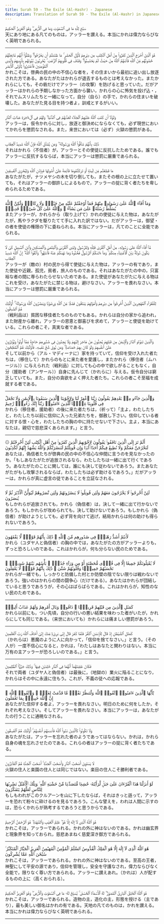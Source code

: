 ```yaml
---
title: Surah 59 - The Exile (Al-Hashr) - Japanese
description: Translation of Surah 59 - The Exile (Al-Hashr) in Japanese
---
```





<Aside type="quran" title="1">
سَبَّحَ لِلَّهِ مَا فِى ٱلسَّمَٰوَٰتِ وَمَا فِى ٱلْأَرْضِ ۖ وَهُوَ ٱلْعَزِيزُ ٱلْحَكِيمُ
</Aside>

<Aside type="reference" title="1">
天にあり地にある凡てのものは，アッラーを讃える。本当にかれは偉力ならびなく英明であられる。
</Aside>

---

<Aside type="quran" title="2">
هُوَ ٱلَّذِىٓ أَخْرَجَ ٱلَّذِينَ كَفَرُوا۟ مِنْ أَهْلِ ٱلْكِتَٰبِ مِن دِيَٰرِهِمْ لِأَوَّلِ ٱلْحَشْرِ ۚ مَا ظَنَنتُمْ أَن يَخْرُجُوا۟ ۖ وَظَنُّوٓا۟ أَنَّهُم مَّانِعَتُهُمْ حُصُونُهُم مِّنَ ٱللَّهِ فَأَتَىٰهُمُ ٱللَّهُ مِنْ حَيْثُ لَمْ يَحْتَسِبُوا۟ ۖ وَقَذَفَ فِى قُلُوبِهِمُ ٱلرُّعْبَ ۚ يُخْرِبُونَ بُيُوتَهُم بِأَيْدِيهِمْ وَأَيْدِى ٱلْمُؤْمِنِينَ فَٱعْتَبِرُوا۟ يَٰٓأُو۟لِى ٱلْأَبْصَٰرِ
</Aside>

<Aside type="reference" title="2">
かれこそは，啓典の民の中の不信心な者を，その住まいから最初に追い出し放逐された方である。あなたがたはかれらが退去するものとは考えなかった。またかれらにしても，その砦だけでアッラー（の攻撃）を防げると思っていた。だがアッラーはかれらの予期しなかった方面から襲い，かれらの心に怖気を投げ込・，それでムスリムたちと一緒になって，自分（自ら）の手で，かれらの住まいを破壊した。あなたがた見る目を持つ者よ，訓戒とするがいい。
</Aside>

---

<Aside type="quran" title="3">
وَلَوْلَآ أَن كَتَبَ ٱللَّهُ عَلَيْهِمُ ٱلْجَلَآءَ لَعَذَّبَهُمْ فِى ٱلدُّنْيَا ۖ وَلَهُمْ فِى ٱلْءَاخِرَةِ عَذَابُ ٱلنَّارِ
</Aside>

<Aside type="reference" title="3">
アッラーは，仮令かれらに対し，放逐と御決めにならなくても，必ず現世においてかれらを懲罰なされる。また，来世においては（必ず）火獄の懲罰がある。
</Aside>

---

<Aside type="quran" title="4">
ذَٰلِكَ بِأَنَّهُمْ شَآقُّوا۟ ٱللَّهَ وَرَسُولَهُۥ ۖ وَمَن يُشَآقِّ ٱللَّهَ فَإِنَّ ٱللَّهَ شَدِيدُ ٱلْعِقَابِ
</Aside>

<Aside type="reference" title="4">
それはかれら（不信者）が，アッラーとその使徒に反抗したためである。誰でもアッラーに反抗するならば，本当にアッラーは懲罰に厳重であられる。
</Aside>

---

<Aside type="quran" title="5">
مَا قَطَعْتُم مِّن لِّينَةٍ أَوْ تَرَكْتُمُوهَا قَآئِمَةً عَلَىٰٓ أُصُولِهَا فَبِإِذْنِ ٱللَّهِ وَلِيُخْزِىَ ٱلْفَٰسِقِينَ
</Aside>

<Aside type="reference" title="5">
あなたがたが，ナツメヤシの木を切り倒しても，またその根の上に立たせて置いても，それはアッラーの御許しによるもので，アッラーの掟に背く者たちを卑しめられるためである。
</Aside>

---

<Aside type="quran" title="6">
وَمَآ أَفَآءَ ٱللَّهُ عَلَىٰ رَسُولِهِۦ مِنْهُمْ فَمَآ أَوْجَفْتُمْ عَلَيْهِ مِنْ خَيْلٍۢ وَلَا رِكَابٍۢ وَلَٰكِنَّ ٱللَّهَ يُسَلِّطُ رُسُلَهُۥ عَلَىٰ مَن يَشَآءُ ۚ وَٱللَّهُ عَلَىٰ كُلِّ شَىْءٍۢ قَدِيرٌۭ
</Aside>

<Aside type="reference" title="6">
またアッラーが，かれらから（取り上げて）かれの使徒に与えた物は，あなたがたが，馬やラクダを駆りたてて手に入れた訳ではない。だがアッラーは，御望・の者を使徒の権限の下に委ねられる。本当にアッラーは，凡てのことに全能であられる。
</Aside>

---

<Aside type="quran" title="7">
مَّآ أَفَآءَ ٱللَّهُ عَلَىٰ رَسُولِهِۦ مِنْ أَهْلِ ٱلْقُرَىٰ فَلِلَّهِ وَلِلرَّسُولِ وَلِذِى ٱلْقُرْبَىٰ وَٱلْيَتَٰمَىٰ وَٱلْمَسَٰكِينِ وَٱبْنِ ٱلسَّبِيلِ كَىْ لَا يَكُونَ دُولَةًۢ بَيْنَ ٱلْأَغْنِيَآءِ مِنكُمْ ۚ وَمَآ ءَاتَىٰكُمُ ٱلرَّسُولُ فَخُذُوهُ وَمَا نَهَىٰكُمْ عَنْهُ فَٱنتَهُوا۟ ۚ وَٱتَّقُوا۟ ٱللَّهَ ۖ إِنَّ ٱللَّهَ شَدِيدُ ٱلْعِقَابِ
</Aside>

<Aside type="reference" title="7">
アッラーが（敵の）村の民から得て使徒に与えた物は，アッラーの有であり，また使徒や近親，孤児，貧者，旅人のものである。それはあなたがたの中の，只富裕な者の間に専らわたらせないためである。また使徒があなたがたに与える物はこれを受け，あなたがたに禁じる物は，避けなさい。アッラーを畏れなさい。本当にアッラーは懲罰に厳重であられる。
</Aside>

---

<Aside type="quran" title="8">
لِلْفُقَرَآءِ ٱلْمُهَٰجِرِينَ ٱلَّذِينَ أُخْرِجُوا۟ مِن دِيَٰرِهِمْ وَأَمْوَٰلِهِمْ يَبْتَغُونَ فَضْلًۭا مِّنَ ٱللَّهِ وَرِضْوَٰنًۭا وَيَنصُرُونَ ٱللَّهَ وَرَسُولَهُۥٓ ۚ أُو۟لَٰٓئِكَ هُمُ ٱلصَّٰدِقُونَ
</Aside>

<Aside type="reference" title="8">
（戦利品は）貧困な移佳者たちのものでもある。かれらは自分の家から追われ，また財産から離れ，アッラーの恩恵と御喜びを求めて，アッラーと使徒を助けている。これらの者こそ，真実な者である。
</Aside>

---

<Aside type="quran" title="9">
وَٱلَّذِينَ تَبَوَّءُو ٱلدَّارَ وَٱلْإِيمَٰنَ مِن قَبْلِهِمْ يُحِبُّونَ مَنْ هَاجَرَ إِلَيْهِمْ وَلَا يَجِدُونَ فِى صُدُورِهِمْ حَاجَةًۭ مِّمَّآ أُوتُوا۟ وَيُؤْثِرُونَ عَلَىٰٓ أَنفُسِهِمْ وَلَوْ كَانَ بِهِمْ خَصَاصَةٌۭ ۚ وَمَن يُوقَ شُحَّ نَفْسِهِۦ فَأُو۟لَٰٓئِكَ هُمُ ٱلْمُفْلِحُونَ
</Aside>

<Aside type="reference" title="9">
そして以前から（アル・マディーナに）家を持っていて，信仰を受け入れた者たちは，（移住して）かれらのもとに来た者を愛護し，またかれら（移住者〔ムハージル〕）に与えられた（戦利品）に対しても心の中で欲しがることもなく，自分（援助者〔アンサール〕）自身に先んじて（かれらに）与える。仮令自分は窮乏していても。また，自分の貪欲をよく押えた者たち。これらの者こそ至福を成就する者である。
</Aside>

---

<Aside type="quran" title="10">
وَٱلَّذِينَ جَآءُو مِنۢ بَعْدِهِمْ يَقُولُونَ رَبَّنَا ٱغْفِرْ لَنَا وَلِإِخْوَٰنِنَا ٱلَّذِينَ سَبَقُونَا بِٱلْإِيمَٰنِ وَلَا تَجْعَلْ فِى قُلُوبِنَا غِلًّۭا لِّلَّذِينَ ءَامَنُوا۟ رَبَّنَآ إِنَّكَ رَءُوفٌۭ رَّحِيمٌ
</Aside>

<Aside type="reference" title="10">
かれら（移住者，援助者）の後に来た者たちは，（祈って）「主よ，わたしたちと，わたしたち以前に信仰に入った兄弟たちを，御赦し下さい。信仰している者に対する恨・心を，わたしたちの胸の中に持たせないで下さい。主よ，本当にあなたは，親切で慈悲深くあられます。」と言う。
</Aside>

---

<Aside type="quran" title="11">
۞ أَلَمْ تَرَ إِلَى ٱلَّذِينَ نَافَقُوا۟ يَقُولُونَ لِإِخْوَٰنِهِمُ ٱلَّذِينَ كَفَرُوا۟ مِنْ أَهْلِ ٱلْكِتَٰبِ لَئِنْ أُخْرِجْتُمْ لَنَخْرُجَنَّ مَعَكُمْ وَلَا نُطِيعُ فِيكُمْ أَحَدًا أَبَدًۭا وَإِن قُوتِلْتُمْ لَنَنصُرَنَّكُمْ وَٱللَّهُ يَشْهَدُ إِنَّهُمْ لَكَٰذِبُونَ
</Aside>

<Aside type="reference" title="11">
あなたは，偽信者たちが啓典の民の中の不信心な仲間に言うのを見なかったのか。「もしあなたがたが追放されるなら，わたしたちは一緒に出て行くであろう。あなたがたのことに関しては，誰にも決して従わないであろう。またあなたがたがもし攻撃されるならば，わたしたちは必ず助けるであろう。」だがアッラーは，かれらが真に虚言の徒であることを立証なされる。
</Aside>

---

<Aside type="quran" title="12">
لَئِنْ أُخْرِجُوا۟ لَا يَخْرُجُونَ مَعَهُمْ وَلَئِن قُوتِلُوا۟ لَا يَنصُرُونَهُمْ وَلَئِن نَّصَرُوهُمْ لَيُوَلُّنَّ ٱلْأَدْبَٰرَ ثُمَّ لَا يُنصَرُونَ
</Aside>

<Aside type="reference" title="12">
もしかれらが追放されても，かれら（偽信者）は，決して一緒に出て行かないであろう。もしかれらが攻められても，決して助けないであろう。もしかれら（偽信者）が助けようとしても，必ず背を向けて逃げ，結局かれらは何の助けも得られないであろう。
</Aside>

---

<Aside type="quran" title="13">
لَأَنتُمْ أَشَدُّ رَهْبَةًۭ فِى صُدُورِهِم مِّنَ ٱللَّهِ ۚ ذَٰلِكَ بِأَنَّهُمْ قَوْمٌۭ لَّا يَفْقَهُونَ
</Aside>

<Aside type="reference" title="13">
かれら（ユダヤ人と偽信者）の胸の中では，あなたがたの方がアッラーよりも，ずっと恐ろしいのである。これはかれらが，何も分らない民のためである。
</Aside>

---

<Aside type="quran" title="14">
لَا يُقَٰتِلُونَكُمْ جَمِيعًا إِلَّا فِى قُرًۭى مُّحَصَّنَةٍ أَوْ مِن وَرَآءِ جُدُرٍۭ ۚ بَأْسُهُم بَيْنَهُمْ شَدِيدٌۭ ۚ تَحْسَبُهُمْ جَمِيعًۭا وَقُلُوبُهُمْ شَتَّىٰ ۚ ذَٰلِكَ بِأَنَّهُمْ قَوْمٌۭ لَّا يَعْقِلُونَ
</Aside>

<Aside type="reference" title="14">
かれらが一緒でも，しっかりと防備した村とか防壁の陰でない限りは戦わないであろう。強いのはかれらの間の闘争心（だけである）。あなたはかれらが団結していると思うであろうが，その心はばらばらである。これはかれらが，知性のない民のためである。
</Aside>

---

<Aside type="quran" title="15">
كَمَثَلِ ٱلَّذِينَ مِن قَبْلِهِمْ قَرِيبًۭا ۖ ذَاقُوا۟ وَبَالَ أَمْرِهِمْ وَلَهُمْ عَذَابٌ أَلِيمٌۭ
</Aside>

<Aside type="reference" title="15">
かれら以前にも，つい先頃，自分の行いの悪い結果を味わった者がいたが，かれらにしても同じである。（来世においても）かれらには痛ましい懲罰があろう。
</Aside>

---

<Aside type="quran" title="16">
كَمَثَلِ ٱلشَّيْطَٰنِ إِذْ قَالَ لِلْإِنسَٰنِ ٱكْفُرْ فَلَمَّا كَفَرَ قَالَ إِنِّى بَرِىٓءٌۭ مِّنكَ إِنِّىٓ أَخَافُ ٱللَّهَ رَبَّ ٱلْعَٰلَمِينَ
</Aside>

<Aside type="reference" title="16">
（かれらは）悪魔のように人に向かって，「信仰を捨てなさい。」と言う。（その人が）一度不信心になると，かれは，「わたしはあなたと関わりはない。本当に万有の主アッラーが恐ろしいのである。」と言う。
</Aside>

---

<Aside type="quran" title="17">
فَكَانَ عَٰقِبَتَهُمَآ أَنَّهُمَا فِى ٱلنَّارِ خَٰلِدَيْنِ فِيهَا ۚ وَذَٰلِكَ جَزَٰٓؤُا۟ ٱلظَّٰلِمِينَ
</Aside>

<Aside type="reference" title="17">
それで両者（ユダヤ人と偽信者）は最後に，（地獄の）業火に陥ることになり，かれらはその中に永遠に住もう。これが，不義の徒への応報である。
</Aside>

---

<Aside type="quran" title="18">
يَٰٓأَيُّهَا ٱلَّذِينَ ءَامَنُوا۟ ٱتَّقُوا۟ ٱللَّهَ وَلْتَنظُرْ نَفْسٌۭ مَّا قَدَّمَتْ لِغَدٍۢ ۖ وَٱتَّقُوا۟ ٱللَّهَ ۚ إِنَّ ٱللَّهَ خَبِيرٌۢ بِمَا تَعْمَلُونَ
</Aside>

<Aside type="reference" title="18">
あなたがた信仰する者よ，アッラーを畏れなさい。明日のために何をしたか，それぞれ考えなさい。そしてアッラーを畏れなさい。本当にアッラーは，あなたがたの行うことに通暁なされる。
</Aside>

---

<Aside type="quran" title="19">
وَلَا تَكُونُوا۟ كَٱلَّذِينَ نَسُوا۟ ٱللَّهَ فَأَنسَىٰهُمْ أَنفُسَهُمْ ۚ أُو۟لَٰٓئِكَ هُمُ ٱلْفَٰسِقُونَ
</Aside>

<Aside type="reference" title="19">
あなたがたは，アッラーを忘れた者のようであってはならない。かれは，かれら自身の魂を忘れさせたのである。これらの者はアッラーの掟に背く者たちである。
</Aside>

---

<Aside type="quran" title="20">
لَا يَسْتَوِىٓ أَصْحَٰبُ ٱلنَّارِ وَأَصْحَٰبُ ٱلْجَنَّةِ ۚ أَصْحَٰبُ ٱلْجَنَّةِ هُمُ ٱلْفَآئِزُونَ
</Aside>

<Aside type="reference" title="20">
火獄の住人と楽園の住人とは同じではない。楽目の住人こそ勝利者である。
</Aside>

---

<Aside type="quran" title="21">
لَوْ أَنزَلْنَا هَٰذَا ٱلْقُرْءَانَ عَلَىٰ جَبَلٍۢ لَّرَأَيْتَهُۥ خَٰشِعًۭا مُّتَصَدِّعًۭا مِّنْ خَشْيَةِ ٱللَّهِ ۚ وَتِلْكَ ٱلْأَمْثَٰلُ نَضْرِبُهَا لِلنَّاسِ لَعَلَّهُمْ يَتَفَكَّرُونَ
</Aside>

<Aside type="reference" title="21">
もしもわれがこのクルアーンを山に下したならば，それはきっと遜って，アッラーを恐れて粉々に砕けるのを見るであろう。こんな譬えを，われは人間に示すのは，恐らくかれらが熟考するであろうと思うからである。
</Aside>

---

<Aside type="quran" title="22">
هُوَ ٱللَّهُ ٱلَّذِى لَآ إِلَٰهَ إِلَّا هُوَ ۖ عَٰلِمُ ٱلْغَيْبِ وَٱلشَّهَٰدَةِ ۖ هُوَ ٱلرَّحْمَٰنُ ٱلرَّحِيمُ
</Aside>

<Aside type="reference" title="22">
かれこそは，アッラーであられる。かれの外に神はないのである。かれは幽玄界と現象界を知っておられ，慈悲あまねく慈愛深き御方であられる。
</Aside>

---

<Aside type="quran" title="23">
هُوَ ٱللَّهُ ٱلَّذِى لَآ إِلَٰهَ إِلَّا هُوَ ٱلْمَلِكُ ٱلْقُدُّوسُ ٱلسَّلَٰمُ ٱلْمُؤْمِنُ ٱلْمُهَيْمِنُ ٱلْعَزِيزُ ٱلْجَبَّارُ ٱلْمُتَكَبِّرُ ۚ سُبْحَٰنَ ٱللَّهِ عَمَّا يُشْرِكُونَ
</Aside>

<Aside type="reference" title="23">
かれこそは，アッラーであられる。かれの外に神はないのである。至高の王者，神聖にして平安の源であり，信仰を管理し，安全を守護なされ，偉力ならびなく全能で，限りなく尊い方であられる。アッラーに讃えあれ。（かれは）人が配するものの上に（高くおられる）。
</Aside>

---

<Aside type="quran" title="24">
هُوَ ٱللَّهُ ٱلْخَٰلِقُ ٱلْبَارِئُ ٱلْمُصَوِّرُ ۖ لَهُ ٱلْأَسْمَآءُ ٱلْحُسْنَىٰ ۚ يُسَبِّحُ لَهُۥ مَا فِى ٱلسَّمَٰوَٰتِ وَٱلْأَرْضِ ۖ وَهُوَ ٱلْعَزِيزُ ٱلْحَكِيمُ
</Aside>

<Aside type="reference" title="24">
かれこそは，アッラーであられる。造物の主，造化の主，形態を授ける（主であり），最も美しい御名はかれの有である。天地の凡てのものは，かれを讃える。本当にかれは偉力ならびなく英明であられる。
</Aside>

---
